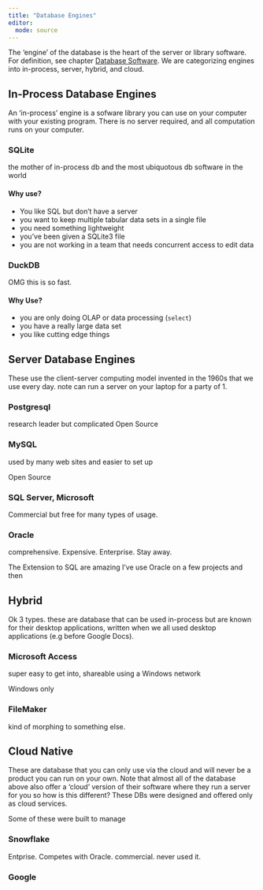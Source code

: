 ```yaml
---
title: "Database Engines"
editor: 
  mode: source
---
```



The 'engine' of the database is the heart of the server or library software.   For definition, see chapter [Database Software](what_is_db_sw.qmd).   We are categorizing engines into  in-process, server, hybrid, and cloud.  

## In-Process Database Engines

An 'in-process' engine is a sofware library you can use on your computer with your existing program.  There is no server required, and all computation runs on your computer.    


### SQLite

the mother of in-process db and the most ubiquotous db software in the world

#### Why use?  

 - You like SQL but don't have a server
 - you want to keep multiple tabular data sets in a single file
 - you need something lightweight
 - you've been given a SQLite3 file
 - you are not working in a team that needs concurrent access to edit data
 
### DuckDB

OMG this is so fast.   

#### Why Use?

- you are only doing OLAP or data processing (`select`)
- you have a really large data set
- you like cutting edge things


## Server Database Engines

These use the client-server computing model invented in the 1960s that we use every day.   note can run a server on your laptop for a party of 1.  

### Postgresql 

research leader but complicated
Open Source

### MySQL

used by many web sites and easier to set up

Open Source

### SQL Server, Microsoft

Commercial but free for many types of usage.   

### Oracle

comprehensive.  Expensive. Enterprise. Stay away. 

The Extension to SQL are amazing
I've use Oracle on a few projects and then 

## Hybrid

Ok 3 types.  these are database that can be used in-process but are known for their desktop applications, written when we all used desktop applications (e.g before Google Docs).

### Microsoft Access

super easy to get into, shareable using a Windows network

Windows only

### FileMaker

kind of morphing to something else. 

## Cloud Native

These are database that you can only use via the cloud and will never be a product you can run on your own.   Note that almost all of the database above also offer a 'cloud' version of their software where they run a server for you so how is this different?  These DBs were designed and offered only as cloud services. 

Some of these were built to manage 

### Snowflake

Entprise.  Competes with Oracle.   commercial.  never used it. 

### Google 

